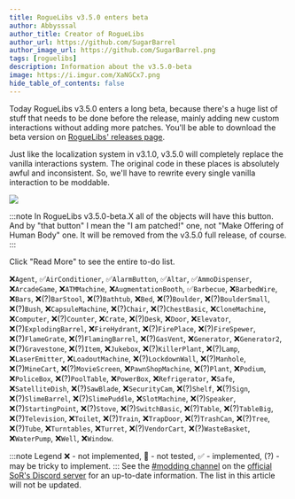 ```yaml
---
title: RogueLibs v3.5.0 enters beta
author: Abbysssal
author_title: Creator of RogueLibs
author_url: https://github.com/SugarBarrel
author_image_url: https://github.com/SugarBarrel.png
tags: [roguelibs]
description: Information about the v3.5.0-beta
image: https://i.imgur.com/XaNGCx7.png
hide_table_of_contents: false
---
```


Today RogueLibs v3.5.0 enters a long beta, because there's a huge list of stuff that needs to be done before the release, mainly adding new custom interactions without adding more patches. You'll be able to download the beta version on [RogueLibs' releases page](https://github.com/SugarBarrel/RogueLibs/releases).

Just like the localization system in v3.1.0, v3.5.0 will completely replace the vanilla interactions system. The original code in these places is absolutely awful and inconsistent. So, we'll have to rewrite every single vanilla interaction to be moddable.

![](./screenshot.png)

:::note
In RogueLibs v3.5.0-beta.X all of the objects will have this button. And by "that button" I mean the "I am patched!" one, not "Make Offering of Human Body" one. It will be removed from the v3.5.0 full release, of course.
:::

Click "Read More" to see the entire to-do list.

<!--truncate-->

❌`Agent`, ✅`AirConditioner`, ✅`AlarmButton`, ✅`Altar`, ✅`AmmoDispenser`, ❌`ArcadeGame`, ❌`ATMMachine`, ❌`AugmentationBooth`, ✅`Barbecue`, ❌`BarbedWire`, ❌`Bars`, ❌(?)`BarStool`, ❌(?)`Bathtub`, ❌`Bed`, ❌(?)`Boulder`, ❌(?)`BoulderSmall`, ❌(?)`Bush`, ❌`CapsuleMachine`, ❌(?)`Chair`, ❌(?)`ChestBasic`, ❌`CloneMachine`, ❌`Computer`, ❌(?)`Counter`, ❌`Crate`, ❌(?)`Desk`, ❌`Door`, ❌`Elevator`, ❌(?)`ExplodingBarrel`, ❌`FireHydrant`, ❌(?)`FirePlace`, ❌(?)`FireSpewer`, ❌(?)`FlameGrate`, ❌(?)`FlamingBarrel`, ❌(?)`GasVent`, ❌`Generator`, ❌`Generator2`, ❌(?)`Gravestone`, ❌(?)`Item`, ❌`Jukebox`, ❌(?)`KillerPlant`, ❌(?)`Lamp`, ❌`LaserEmitter`, ❌`LoadoutMachine`, ❌(?)`LockdownWall`, ❌(?)`Manhole`, ❌(?)`MineCart`, ❌(?)`MovieScreen`, ❌`PawnShopMachine`, ❌(?)`Plant`, ❌`Podium`, ❌`PoliceBox`, ❌(?)`PoolTable`, ❌`PowerBox`, ❌`Refrigerator`, ❌`Safe`, ❌`SatelliteDish`, ❌(?)`SawBlade`, ❌`SecurityCam`, ❌(?)`Shelf`, ❌(?)`Sign`, ❌(?)`SlimeBarrel`, ❌(?)`SlimePuddle`, ❌`SlotMachine`, ❌(?)`Speaker`, ❌(?)`StartingPoint`, ❌(?)`Stove`, ❌(?)`SwitchBasic`, ❌(?)`Table`, ❌(?)`TableBig`, ❌(?)`Television`, ❌`Toilet`, ❌(?)`Train`, ❌`TrapDoor`, ❌(?)`TrashCan`, ❌(?)`Tree`, ❌(?)`Tube`, ❌`Turntables`, ❌`Turret`, ❌(?)`VendorCart`, ❌(?)`WasteBasket`, ❌`WaterPump`, ❌`Well`, ❌`Window`.

:::note Legend
❌ - not implemented, 🔹 - not tested, ✅ - implemented, (?) - may be tricky to implement.
:::
See the [#modding channel](https://discord.gg/m3zuHSwQw2) on the [official SoR's Discord server](https://discord.com/invite/streetsofrogue) for an up-to-date information. The list in this article will not be updated.
